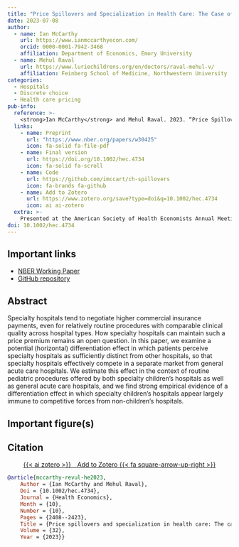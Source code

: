 ```yaml
---
title: "Price Spillovers and Specialization in Health Care: The Case of Children's Hospitals"
date: 2023-07-08
author:
  - name: Ian McCarthy
    url: https://www.ianmccarthyecon.com/
    orcid: 0000-0001-7942-3468
    affiliation: Department of Economics, Emory University
  - name: Mehul Raval
    url: https://www.luriechildrens.org/en/doctors/raval-mehul-v/
    affiliation: Feinberg School of Medicine, Northwestern University
categories: 
  - Hospitals 
  - Discrete choice
  - Health care pricing
pub-info:
  reference: >-
    <strong>Ian McCarthy</strong> and Mehul Raval. 2023. “Price Spillovers and Specialization in Health Care: The Case of Children's Hospitals,” <em>Health Economics</em> 32:2408-23. doi: <a href="https://doi.org/10.1002/hec.4734"><code>10.1002/hec.4734</code></a>
  links:
    - name: Preprint
      url: "https://www.nber.org/papers/w30425"
      icon: fa-solid fa-file-pdf
    - name: Final version
      url: https://doi.org/10.1002/hec.4734
      icon: fa-solid fa-scroll
    - name: Code
      url: https://github.com/imccart/ch-spillovers
      icon: fa-brands fa-github
    - name: Add to Zotero
      url: https://www.zotero.org/save?type=doi&q=10.1002/hec.4734
      icon: ai ai-zotero
  extra: >-
    Presented at the American Society of Health Economists Annual Meeting in June 2022 in Austin, TX
doi: 10.1002/hec.4734
---
```


## Important links

- [NBER Working Paper](https://www.nber.org/papers/w30425)
- [GitHub repository](https://github.com/imccart/ch-spillovers)

## Abstract

Specialty hospitals tend to negotiate higher commercial insurance payments, even for relatively routine procedures with comparable clinical quality across hospital types. How specialty hospitals can maintain such a price premium remains an open question. In this paper, we examine a potential (horizontal) differentiation effect in which patients perceive specialty hospitals as sufficiently distinct from other hospitals, so that specialty hospitals effectively compete in a separate market from general acute care hospitals. We estimate this effect in the context of routine pediatric procedures offered by both specialty children's hospitals as well as general acute care hospitals, and we find strong empirical evidence of a differentiation effect in which specialty children's hospitals appear largely immune to competitive forces from non-children's hospitals.


## Important figure(s)


## Citation

<p class="buttons" style="text-align:center;">
<a class="btn btn-danger" target="_blank" href="https://www.zotero.org/save?type=doi&q=10.1002/hec.4734">{{< ai zotero >}}&emsp;Add to Zotero {{< fa square-arrow-up-right >}}</a>
</p>

```bibtex
@article{mccarthy-revul-he2023,
    Author = {Ian McCarthy and Mehul Raval},
    Doi = {10.1002/hec.4734},
    Journal = {Health Economics},
    Month = {10},
    Number = {10},
    Pages = {2408--2423},
    Title = {Price spillovers and specialization in health care: The case of children's hospitals},
    Volume = {32},
    Year = {2023}}
```
